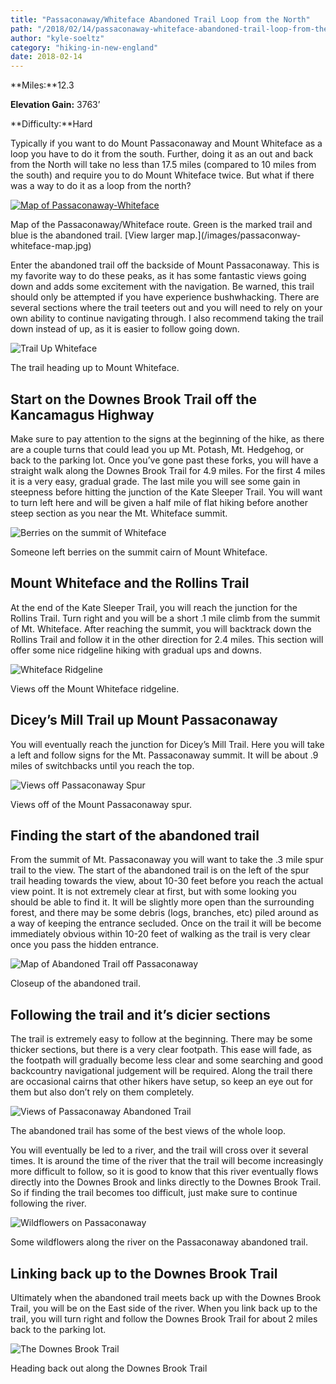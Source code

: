 ```yaml
---
title: "Passaconaway/Whiteface Abandoned Trail Loop from the North"
path: "/2018/02/14/passaconaway-whiteface-abandoned-trail-loop-from-the-north/"
author: "kyle-soeltz"
category: "hiking-in-new-england"
date: 2018-02-14
---
```


**Miles:**12.3

**Elevation Gain:** 3763’

**Difficulty:**Hard

 Typically if you want to do Mount Passaconaway and Mount Whiteface as a loop you have to do it from the south. Further, doing it as an out and back from the North will take no less than 17.5 miles (compared to 10 miles from the south) and require you to do Mount Whiteface twice. But what if there was a way to do it as a loop from the north?

[![Map of Passaconaway-Whiteface](passaconway-whiteface-map-377x500.jpeg)](/images/passaconway-whiteface-map.jpg)

<Figcaption>Map of the Passaconaway/Whiteface route. Green is the marked trail and blue is the abandoned trail. [View larger map.](/images/passaconway-whiteface-map.jpg)</Figcaption>

 Enter the abandoned trail off the backside of Mount Passaconaway. This is my favorite way to do these peaks, as it has some fantastic views going down and adds some excitement with the navigation. Be warned, this trail should only be attempted if you have experience bushwhacking. There are several sections where the trail teeters out and you will need to rely on your own ability to continue navigating through. I also recommend taking the trail down instead of up, as it is easier to follow going down.

![Trail Up Whiteface](trail-up-passaconaway-411x500.jpg)

<Figcaption>The trail heading up to Mount Whiteface.</Figcaption>

##  Start on the Downes Brook Trail off the Kancamagus Highway

 Make sure to pay attention to the signs at the beginning of the hike, as there are a couple turns that could lead you up Mt. Potash, Mt. Hedgehog, or back to the parking lot. Once you’ve gone past these forks, you will have a straight walk along the Downes Brook Trail for 4.9 miles. For the first 4 miles it is a very easy, gradual grade. The last mile you will see some gain in steepness before hitting the junction of the Kate Sleeper Trail. You will want to turn left here and will be given a half mile of flat hiking before another steep section as you near the Mt. Whiteface summit.

![Berries on the summit of Whiteface](berries-on-whiteface-summit-375x500.jpg)

<Figcaption>Someone left berries on the summit cairn of Mount Whiteface.</Figcaption>

##  Mount Whiteface and the Rollins Trail

 At the end of the Kate Sleeper Trail, you will reach the junction for the Rollins Trail. Turn right and you will be a short .1 mile climb from the summit of Mt. Whiteface. After reaching the summit, you will backtrack down the Rollins Trail and follow it in the other direction for 2.4 miles. This section will offer some nice ridgeline hiking with gradual ups and downs.

![Whiteface Ridgeline](whiteface-ridgeline-500x488.jpg)

<Figcaption>Views off the Mount Whiteface ridgeline.</Figcaption>

##  Dicey’s Mill Trail up Mount Passaconaway

 You will eventually reach the junction for Dicey’s Mill Trail. Here you will take a left and follow signs for the Mt. Passaconaway summit. It will be about .9 miles of switchbacks until you reach the top.

![Views off Passaconaway Spur](views-off-passaconway-500x291.jpg)

<Figcaption>Views off of the Mount Passaconaway spur.</Figcaption>

##  Finding the start of the abandoned trail

 From the summit of Mt. Passaconaway you will want to take the .3 mile spur trail to the view. The start of the abandoned trail is on the left of the spur trail heading towards the view, about 10-30 feet before you reach the actual view point. It is not extremely clear at first, but with some looking you should be able to find it. It will be slightly more open than the surrounding forest, and there may be some debris (logs, branches, etc) piled around as a way of keeping the entrance secluded. Once on the trail it will be become immediately obvious within 10-20 feet of walking as the trail is very clear once you pass the hidden entrance.

![Map of Abandoned Trail off Passaconaway](passaconway-whiteface-map-abandoned-trail-closeup-500x500.jpg)

<Figcaption>Closeup of the abandoned trail.</Figcaption>

##  Following the trail and it’s dicier sections

 The trail is extremely easy to follow at the beginning. There may be some thicker sections, but there is a very clear footpath. This ease will fade, as the footpath will gradually become less clear and some searching and good backcountry navigational judgement will be required. Along the trail there are occasional cairns that other hikers have setup, so keep an eye out for them but also don’t rely on them completely.

![Views of Passaconaway Abandoned Trail](views-off-passaconaway-abandoned-trail-379x500.jpg)

<Figcaption>The abandoned trail has some of the best views of the whole loop.</Figcaption>

 You will eventually be led to a river, and the trail will cross over it several times. It is around the time of the river that the trail will become increasingly more difficult to follow, so it is good to know that this river eventually flows directly into the Downes Brook and links directly to the Downes Brook Trail. So if finding the trail becomes too difficult, just make sure to continue following the river.

![Wildflowers on Passaconaway](wildflowers-passaconaway-500x282.jpg)

<Figcaption>Some wildflowers along the river on the Passaconaway abandoned trail.</Figcaption>

##  Linking back up to the Downes Brook Trail

 Ultimately when the abandoned trail meets back up with the Downes Brook Trail, you will be on the East side of the river. When you link back up to the trail, you will turn right and follow the Downes Brook Trail for about 2 miles back to the parking lot.

![The Downes Brook Trail](downes-brook-trail-442x500.jpg)

<Figcaption>Heading back out along the Downes Brook Trail</Figcaption>

